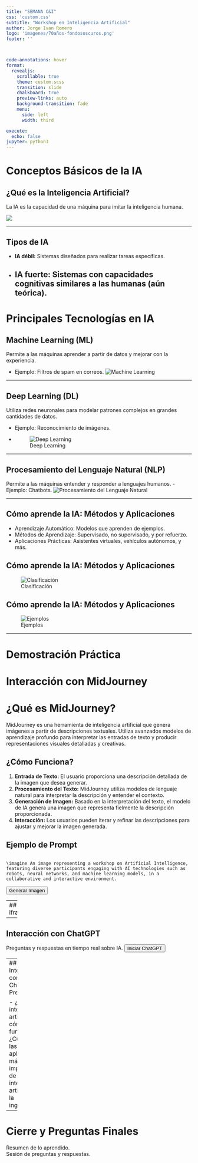```yaml
---
title: "SEMANA C&I"
css: 'custom.css'
subtitle: "Workshop en Inteligencia Artificial"
author: Jorge Ivan Romero
logo: 'imagenes/70años-fondososcuros.png'
footer: ''



code-annotations: hover
format: 
  revealjs:
    scrollable: true
    theme: custom.scss
    transition: slide
    chalkboard: true
    preview-links: auto
    background-transition: fade
    menu:
      side: left
      width: third

execute:
  echo: false
jupyter: python3
---
```


# Conceptos Básicos de la IA
## ¿Qué es la Inteligencia Artificial?
La IA es la capacidad de una máquina para imitar la inteligencia humana.

![](imagenes/termin-removebg-preview.png)

---

## Tipos de IA
- **IA débil:** Sistemas diseñados para realizar tareas específicas.  
- **IA fuerte:** Sistemas con capacidades cognitivas similares a las humanas (aún teórica).
---

# Principales Tecnologías en IA
## Machine Learning (ML)
Permite a las máquinas aprender a partir de datos y mejorar con la experiencia.

- Ejemplo: Filtros de spam en correos.
![Machine Learning](https://miro.medium.com/v2/resize:fit:920/1*CS-OYdiRLCBMBiOpEURy0g.png)

---

## Deep Learning (DL)
Utiliza redes neuronales para modelar patrones complejos en grandes cantidades de datos.

- Ejemplo: Reconocimiento de imágenes.
- 
![Deep Learning](https://d22k5h68hofcrd.cloudfront.net/magefan_blog/hero-reconocimiento_facial.jpg)

---

## Procesamiento del Lenguaje Natural (NLP)
Permite a las máquinas entender y responder a lenguajes humanos.
- Ejemplo: Chatbots.
![Procesamiento del Lenguaje Natural](https://s8.easternpeak.com/wp-content/uploads/2021/08/How-Chatbots-Work.png)

---


## Cómo aprende la IA: Métodos y Aplicaciones 

-   Aprendizaje Automático: Modelos que aprenden de ejemplos.
-   Métodos de Aprendizaje: Supervisado, no supervisado, y por refuerzo.
-   Aplicaciones Prácticas: Asistentes virtuales, vehículos autónomos, y más.

## Cómo aprende la IA: Métodos y Aplicaciones 

![Clasificación](imagenes/clasificacion.png)

## Cómo aprende la IA: Métodos y Aplicaciones 

![Ejemplos](imagenes/ejemplos.png)


---


# Demostración Práctica


# Interacción con MidJourney
# ¿Qué es MidJourney?

MidJourney es una herramienta de inteligencia artificial que genera imágenes a partir de descripciones textuales. Utiliza avanzados modelos de aprendizaje profundo para interpretar las entradas de texto y producir representaciones visuales detalladas y creativas.

## ¿Cómo Funciona?

1. **Entrada de Texto:** El usuario proporciona una descripción detallada de la imagen que desea generar.
2. **Procesamiento del Texto:** MidJourney utiliza modelos de lenguaje natural para interpretar la descripción y entender el contexto.
3. **Generación de Imagen:** Basado en la interpretación del texto, el modelo de IA genera una imagen que representa fielmente la descripción proporcionada.
4. **Interacción:** Los usuarios pueden iterar y refinar las descripciones para ajustar y mejorar la imagen generada.

## Ejemplo de Prompt


```plaintext

\imagine An image representing a workshop on Artificial Intelligence, featuring diverse participants engaging with AI technologies such as robots, neural networks, and machine learning models, in a collaborative and interactive environment.
```
<button onclick="startMidJourney()">Generar Imagen</button>
<div id="midjourney-output"></div>

<script>
    function startMidJourney() {
        const midjourneyOutput = document.getElementById('midjourney-output');
        midjourneyOutput.innerHTML = '<p>Generando imagen...</p><img src="imagenes/resultado.png" alt="Imagen generada por IA">';
    }
</script>


---
## Midjourney {background-iframe="https://discord.com/channels/662267976984297473/999550150705954856"}

---

## Interacción con ChatGPT
Preguntas y respuestas en tiempo real sobre IA.
<button onclick="startChatGPT()">Iniciar ChatGPT</button>
<div id="chatgpt-output"></div>

<script>
    function startChatGPT() {
        const chatOutput = document.getElementById('chatgpt-output');
        chatOutput.innerHTML = '<p><strong>Pregunta:</strong> ¿Qué es la inteligencia artificial?</p><p><strong>Respuesta:</strong> La inteligencia artificial (IA) es la simulación de procesos de inteligencia humana por parte de máquinas, especialmente sistemas informáticos.</p>';
    }
</script>

---
## Interacción con ChatGPT -2
Preguntas:

- ¿Qué es la inteligencia artificial y cómo funciona?
- ¿Cuáles son las aplicaciones más importantes de la inteligencia artificial en la ingenieria?

---
# Cierre y Preguntas Finales
Resumen de lo aprendido.  
Sesión de preguntas y respuestas.